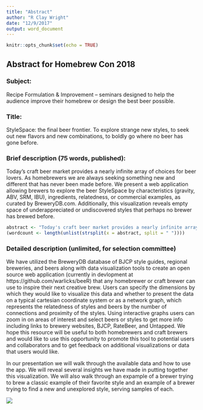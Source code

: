 ```yaml
---
title: "Abstract"
author: "R Clay Wright"
date: "12/9/2017"
output: word_document
---
```


```r
knitr::opts_chunk$set(echo = TRUE)
```

## Abstract for Homebrew Con 2018

### Subject:  
Recipe Formulation & Improvement – seminars designed to help the audience 
improve their homebrew or design the best beer possible.  


### Title:  
StyleSpace: the final beer frontier. To explore strange new styles, to seek out 
new flavors and new combinations, to boldly go where no beer has gone before.  

### Brief description (75 words, published):
Today's craft beer market provides a nearly infinite array of choices for beer lovers. As homebrewers we are always seeking something new and different that has never been made before. We present a web application allowing brewers to explore the beer StyleSpace by characteristics (gravity, ABV, SRM, IBU), ingredients, relatedness, or commercial examples, as curated by BreweryDB.com. Additionally, this visualization reveals empty space of underappreciated or undiscovered styles that perhaps no brewer has brewed before.

```r
abstract <- "Today's craft beer market provides a nearly infinite array of choices for beer lovers. As homebrewers we are always seeking something new and different that has never been made before. We present a web application allowing brewers to explore the beer StyleSpace by characteristics (OG, FG, ABV, SRM, IBU), ingredients, relatedness, or commercial examples, as currated by BreweryDB.com. Additionally, StyleSpace reveals empty spaces of underappreciated or undiscovered styles that perhaps no brewer has brewed before."
(wordcount <- length(unlist(strsplit(x = abstract, split = " "))))
```


### Detailed description (unlimited, for selection committee)
We have utilized the BreweryDB database of BJCP style guides, regional breweries, and beers along with data visualization tools to create an open source web application (currently in devlopment at https://github.com/warlicks/beeR) that any homebrewer or craft brewer can use to inspire their next creative brew. Users can specify the dimensions by which they would like to visualize this data and whether to present the data on a typical cartesian coordinate system or as a network graph, which represents the relatedness of styles and beers by the number of connections and proximity of the styles. Using interactive graphs users can zoom in on areas of interest and select beers or styles to get more info including links to brewery websites, BJCP, RateBeer, and Untapped. We hope this resource will be useful to both homebrewers and craft brewers and would like to use this opportunity to promote this tool to potential users and collaborators and to get feedback on additional visualizations or data that users would like.  

In our presentation we will walk through the available data and how to use the app. We will reveal several insights we have made in putting together this visualization. We will also walk through an expample of a brewer trying to brew a classic example of their favorite style and an example of a brewer trying to find a new and unexplored style, serving samples of each.

![](inst/extdata/Plot.jpg)


